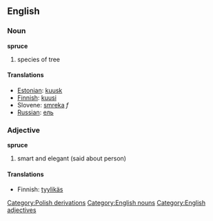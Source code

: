 {{wikipedia}}
==English==
===Noun===
'''spruce'''
#species of tree

====Translations====
*[[Estonian]]: [[kuusk]]
*[[Finnish]]: [[kuusi]]
*Slovene: [[smreka]] ''f''
*[[Russian]]: [[ель]]

===Adjective===
'''spruce'''
#smart and elegant (said about person)

====Translations====
*Finnish: [[tyylikäs]]
[[Category:Polish derivations]]
[[Category:English nouns]]
[[Category:English adjectives]]